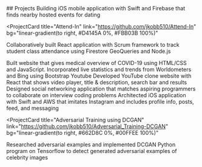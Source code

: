 <div></div>
## Projects
<ProjectCard
  title="FunWallet"
  link="https://github.com/jkobb510/FunWallet"
  bg="linear-gradient(to right, #D4145A 0%, #FCEE21 100%)"
>
  Building iOS mobile application with Swift and Firebase that finds nearby hosted events for dating
</ProjectCard>

<ProjectCard
  title="Attend-In"
  link="https://github.com/jkobb510/Attend-In"
  bg="linear-gradient(to right, #D4145A 0%, #FBB03B 100%)"
>
  Collaboratively built React application with Scrum framework to track student class attendance using
Firestore GeoQueries and Node.js

</ProjectCard>
<ProjectCard
  title="COV-INFO"
  link="https://quirky-perlman-c61747.netlify.app/"
  bg="linear-gradient(to right, #009245 0%, #FCEE21 100%)"
>
Built website that gives medical overview of COVID-19 using HTML/CSS and JavaScript. Incorporated live statistics and trends from Worldometers and Bing using Bootstrap
Youtube</ProjectCard>
<ProjectCard
  title="YouTube Clone App"
  link="https://github.com/jkobb510/youtubeclone"
  bg="linear-gradient(to right, #D585FF 0%, #00FFEE 100%)"
>
  Developed YouTube clone website with React that shows video player, title & description, search bar
and results
</ProjectCard>
<ProjectCard
  title="SmartMatch"
  link="https://www.lekoarts.de/javascript/setting-up-a-yarn-workspace-with-typescript-eslint-and-cypress?utm_source=cara&utm_medium=Theme"
  bg="linear-gradient(to right, #662D8C 0%, #ED1E79 100%)"
>
Designed social networking application that matches aspiring programmers to collaborate on interview
coding problems</ProjectCard>
<ProjectCard
  title="Instagram Clone"
  link="https://github.com/jkobb510/IG-Clone"
  bg="linear-gradient(to right, #662D8C 0%, #00FFEE 100%)"
>
  Architected iOS application with Swift and AWS that imitates Instagram and
includes profile info, posts, feed, and messaging
</ProjectCard>

<ProjectCard
  title="Adversarial Training using DCGAN"
  link="https://github.com/jkobb510/Adversarial_Training-DCGAN"
  bg="linear-gradient(to right, #662D8C 0%, #00FFEE 100%)"
>
  Researched adversarial examples and implemented DCGAN Python program on Tensorflow to detect generated adversarial examples
of celebrity images
</ProjectCard><p>
<div></div>
